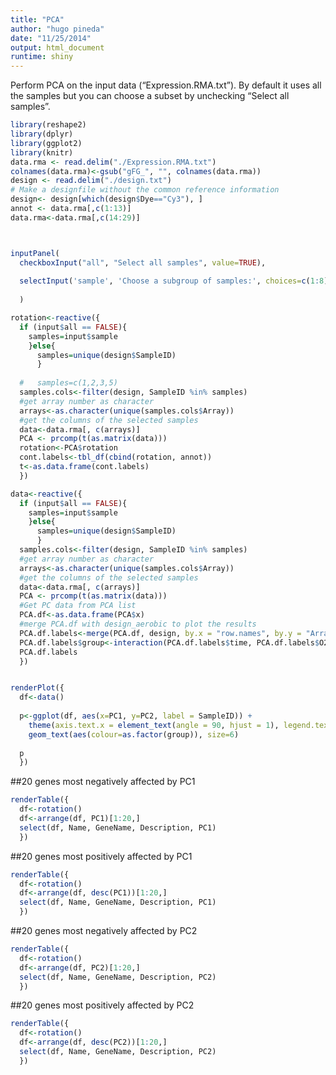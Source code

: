 ```yaml
---
title: "PCA"
author: "hugo pineda"
date: "11/25/2014"
output: html_document
runtime: shiny
---
```


Perform PCA on the input data ("Expression.RMA.txt"). By default it uses all the samples but you can choose a subset by unchecking "Select all samples".
```r
library(reshape2)
library(dplyr)
library(ggplot2)
library(knitr)
data.rma <- read.delim("./Expression.RMA.txt") 
colnames(data.rma)<-gsub("gFG_", "", colnames(data.rma))
design <- read.delim("./design.txt")
# Make a designfile without the common reference information
design<- design[which(design$Dye=="Cy3"), ]
annot <- data.rma[,c(1:13)]
data.rma<-data.rma[,c(14:29)]



inputPanel(
  checkboxInput("all", "Select all samples", value=TRUE),
  
  selectInput('sample', 'Choose a subgroup of samples:', choices=c(1:8), multiple=TRUE, selectize=TRUE)
  
  )

rotation<-reactive({
  if (input$all == FALSE){
    samples=input$sample
    }else{
      samples=unique(design$SampleID)
      }
  
  #   samples=c(1,2,3,5)
  samples.cols<-filter(design, SampleID %in% samples)
  #get array number as character
  arrays<-as.character(unique(samples.cols$Array))
  #get the columns of the selected samples
  data<-data.rma[, c(arrays)]
  PCA <- prcomp(t(as.matrix(data)))
  rotation<-PCA$rotation
  cont.labels<-tbl_df(cbind(rotation, annot))
  t<-as.data.frame(cont.labels)
  })

data<-reactive({
  if (input$all == FALSE){
    samples=input$sample
    }else{
      samples=unique(design$SampleID)
      }
  samples.cols<-filter(design, SampleID %in% samples)
  #get array number as character
  arrays<-as.character(unique(samples.cols$Array))
  #get the columns of the selected samples
  data<-data.rma[, c(arrays)]
  PCA <- prcomp(t(as.matrix(data)))
  #Get PC data from PCA list
  PCA.df<-as.data.frame(PCA$x)
  #merge PCA.df with design_aerobic to plot the results
  PCA.df.labels<-merge(PCA.df, design, by.x = "row.names", by.y = "Array")
  PCA.df.labels$group<-interaction(PCA.df.labels$time, PCA.df.labels$O2)
  PCA.df.labels
  })


renderPlot({
  df<-data()
  
  p<-ggplot(df, aes(x=PC1, y=PC2, label = SampleID)) + 
    theme(axis.text.x = element_text(angle = 90, hjust = 1), legend.text = element_text(size = 12)) +
    geom_text(aes(colour=as.factor(group)), size=6)
  
  p
  })

```

##20 genes most negatively affected by PC1
```r

renderTable({
  df<-rotation()
  df<-arrange(df, PC1)[1:20,]
  select(df, Name, GeneName, Description, PC1)                
  })

```


##20 genes most positively affected by PC1
```r

renderTable({
  df<-rotation()
  df<-arrange(df, desc(PC1))[1:20,]
  select(df, Name, GeneName, Description, PC1)                
  })

```

##20 genes most negatively affected by PC2
```r

renderTable({
  df<-rotation()
  df<-arrange(df, PC2)[1:20,]
  select(df, Name, GeneName, Description, PC2)                
  })

```


##20 genes most positively affected by PC2
```r

renderTable({
  df<-rotation()
  df<-arrange(df, desc(PC2))[1:20,]
  select(df, Name, GeneName, Description, PC2)                
  })

```